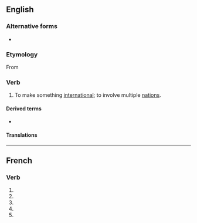 {{also|internationalisé}}
==English==

===Alternative forms===
* {{l|en|internationalize}}

===Etymology===
From {{suffix|en|international|ise}}

===Verb===
{{en-verb}}

# {{lb|en|British spelling}} To make something [[international]]; to involve multiple [[nation]]s.

====Derived terms====
* {{l|en|internationalisation}}

====Translations====
{{trans-see|to make international|internationalize}}

----

==French==

===Verb===
{{head|fr|verb form}}

# {{inflection of|fr|internationaliser||1|s|pres|indc}}
# {{inflection of|fr|internationaliser||3|s|pres|indc}}
# {{inflection of|fr|internationaliser||1|s|pres|subj}}
# {{inflection of|fr|internationaliser||3|s|pres|subj}}
# {{inflection of|fr|internationaliser||2|s|impr}}
